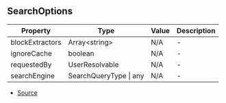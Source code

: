 ## SearchOptions


| Property | Type | Value | Description |
| ----------- | ----------- | ----------- | ----------- |
| blockExtractors | Array\<string> | N/A | - |
| ignoreCache | boolean | N/A | - |
| requestedBy | UserResolvable | N/A | - |
| searchEngine | SearchQueryType \| any | N/A | - |


- [Source](https://github.com/Androz2091/discord-player/blob/e52c3ab/packages/discord-player/src/types/types.ts#L219)